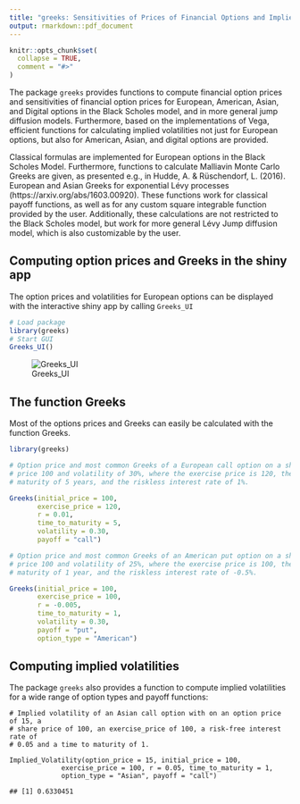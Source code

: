 ```yaml
---
title: "greeks: Sensitivities of Prices of Financial Options and Implied Volatilites"
output: rmarkdown::pdf_document
---
```


```r
knitr::opts_chunk$set(
  collapse = TRUE,
  comment = "#>"
)
```

The package `greeks` provides functions to compute financial option prices and
sensitivities of financial option prices for European, American, Asian, and
Digital options in the Black Scholes model, and in more general jump diffusion
models.
Furthermore, based on the implementations of Vega, efficient functions for
calculating implied volatilities not just for European options, but also for
American, Asian, and digital options are provided.

Classical formulas are implemented for European options in the Black Scholes
Model. 
Furthermore, functions to calculate Malliavin Monte Carlo Greeks are given, as
presented e.g., in Hudde, A. & Rüschendorf, L. (2016). 
European and Asian Greeks for exponential Lévy processes
(https://arxiv.org/abs/1603.00920).
These functions work for classical payoff functions, as well as for any custom
square integrable function provided by the user.
Additionally, these calculations are not restricted to the Black Scholes model,
but work for more general Lévy Jump diffusion model, which is also customizable
by the user.

## Computing option prices and Greeks in the shiny app

The option prices and volatilities for European options can be displayed with
the interactive shiny app by calling `Greeks_UI`

```r
# Load package
library(greeks)
# Start GUI
Greeks_UI()
```

![Greeks_UI](Greeks_UI.png)

## The function Greeks

Most of the options prices and Greeks can easily be calculated with the function
Greeks.

```r
library(greeks)
```

```r
# Option price and most common Greeks of a European call option on a share with
# price 100 and volatility of 30%, where the exercise price is 120, the time to
# maturity of 5 years, and the riskless interest rate of 1%.

Greeks(initial_price = 100,
       exercise_price = 120,
       r = 0.01,
       time_to_maturity = 5,
       volatility = 0.30,
       payoff = "call")
```

```r
# Option price and most common Greeks of an American put option on a share with
# price 100 and volatility of 25%, where the exercise price is 100, the time to
# maturity of 1 year, and the riskless interest rate of -0.5%.

Greeks(initial_price = 100,
       exercise_price = 100,
       r = -0.005,
       time_to_maturity = 1,
       volatility = 0.30,
       payoff = "put",
       option_type = "American")
```
    
## Computing implied volatilities

The package `greeks` also provides a function to compute implied volatilities for a wide range of option types and payoff functions:

    # Implied volatility of an Asian call option with on an option price of 15, a
    # share price of 100, an exercise_price of 100, a risk-free interest rate of
    # 0.05 and a time to maturity of 1.
    
    Implied_Volatility(option_price = 15, initial_price = 100,
                 exercise_price = 100, r = 0.05, time_to_maturity = 1,
                 option_type = "Asian", payoff = "call")
    
    ## [1] 0.6330451
